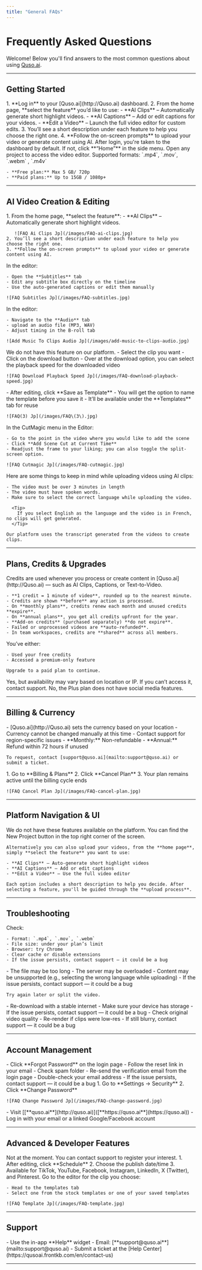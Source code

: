 ```yaml
---
title: "General FAQs"
---
```


# Frequently Asked Questions

Welcome! Below you'll find answers to the most common questions about using [Quso.ai](http://Quso.ai).

---

## Getting Started

<AccordionGroup>
  <Accordion title="To start a new project/ upload a video on Quso.ai:" icon="sparkles">
    1. **Log in** to your [Quso.ai](http://Quso.ai) dashboard.
    2. From the home page, **select the feature** you’d like to use:
       - **AI Clips** – Automatically generate short highlight videos.
       - **AI Captions** – Add or edit captions for your videos.
       - **Edit a Video** – Launch the full video editor for custom edits.
    3. You’ll see a short description under each feature to help you choose the right one.
    4. **Follow the on-screen prompts** to upload your video or generate content using AI.
  </Accordion>
  <Accordion title="Where is my dashboard and the video editing platform?" icon="sparkles">
    After login, you're taken to the dashboard by default. If not, click **“Home”** in the side menu. Open any project to access the video editor.
  </Accordion>
  <Accordion title="What are the supported video formats and size limits for upload?" icon="sparkles">
    Supported formats: `.mp4`, `.mov`, `.webm` , `.m4v`

    - **Free plan:** Max 5 GB/ 720p
    - **Paid plans:** Up to 15GB / 1080p+
  </Accordion>
</AccordionGroup>

---

## AI Video Creation & Editing

<AccordionGroup>
  <Accordion title="How do I generate AI clips or highlights from my long video?" icon="sparkles">
    1. From the home page, **select the feature**:
       - **AI Clips** – Automatically generate short highlight videos.

       ![FAQ Ai Clips Jp](/images/FAQ-ai-clips.jpg)
    2. You’ll see a short description under each feature to help you choose the right one.
    3. **Follow the on-screen prompts** to upload your video or generate content using AI.
  </Accordion>
  <Accordion title="How do I add or edit subtitles and captions on my video?" icon="sparkles">
    In the editor:

    - Open the **Subtitles** tab
    - Edit any subtitle box directly on the timeline
    - Use the auto-generated captions or edit them manually

    ![FAQ Subtitles Jp](/images/FAQ-subtitles.jpg)
  </Accordion>
  <Accordion title="How do I  background audio?" icon="sparkles">
    In the editor:

    - Navigate to the **Audio** tab
    - upload an audio file (MP3, WAV)
    - Adjust timing in the B-roll tab

    ![Add Music To Clips Audio Jp](/images/add-music-to-clips-audio.jpg)
  </Accordion>
  <Accordion title="How do I rotate or flip a video clip?" icon="sparkles">
    We do not have this feature on our platform.
  </Accordion>
  <Accordion title="How can I change the speed of a video or clip?" icon="sparkles">
    - Select the clip you want
    - Click on the download button
    - Over at the download option, you can select the playback speed for the downloaded video

    ![FAQ Download Playback Speed Jp](/images/FAQ-download-playback-speed.jpg)
  </Accordion>
  <Accordion title="How do I save a custom template or preset?" icon="sparkles">
    - After editing, click **Save as Template**
    - You will get the option to name the template before you save it
    - It’ll be available under the **Templates** tab for reuse

    ![FAQ(3) Jp](/images/FAQ\(3\).jpg)
  </Accordion>
  <Accordion title="How do I add new scene cuts in CutMagic?" icon="sparkles">
    In the CutMagic menu in the Editor:

    - Go to the point in the video where you would like to add the scene
    - Click **Add Scene Cut at Current Time**
    - Readjust the frame to your liking; you can also toggle the split-screen option.

    ![FAQ Cutmagic Jp](/images/FAQ-cutmagic.jpg)
  </Accordion>
  <Accordion title="Why are no clips being generated from the uploaded video?" icon="sparkles">
    Here are some things to keep in mind while uploading videos using AI clips:

    - The video must be over 3 minutes in length
    - The video must have spoken words.
    - Make sure to select the correct language while uploading the video. 

      <Tip>
        If you select English as the language and the video is in French, no clips will get generated.
      </Tip>

    Our platform uses the transcript generated from the videos to create clips.
  </Accordion>
</AccordionGroup>

---

## Plans, Credits & Upgrades

<AccordionGroup>
  <Accordion title="How do credits work in Quso.ai?" icon="sparkles">
    Credits are used whenever you process or create content in [Quso.ai](http://Quso.ai) — such as AI Clips, Captions, or Text-to-Video.

    - **1 credit = 1 minute of video**, rounded up to the nearest minute.
    - Credits are shown **before** any action is processed.
    - On **monthly plans**, credits renew each month and unused credits **expire**.
    - On **annual plans**, you get all credits upfront for the year.
    - **Add-on credits** (purchased separately) **do not expire**.
    - Failed or unprocessed videos are **auto-refunded**.
    - In team workspaces, credits are **shared** across all members.
  </Accordion>
  <Accordion title="What does the “Upgrade” message mean?" icon="sparkles">
    You’ve either:

    - Used your free credits
    - Accessed a premium-only feature

    Upgrade to a paid plan to continue.
  </Accordion>
  <Accordion title="Is the free plan available in my country?" icon="sparkles">
    Yes, but availability may vary based on location or IP. If you can’t access it, contact support.
  </Accordion>
  <Accordion title="Will the Plus plan allow me to upload directly to YouTube?" icon="sparkles">
    No, the Plus plan does not have social media features.
  </Accordion>
</AccordionGroup>

---

## Billing & Currency

<AccordionGroup>
  <Accordion title="How do I change the billing currency?" icon="sparkles">
    - [Quso.ai](http://Quso.ai) sets the currency based on your location
    - Currency cannot be changed manually at this time
    - Contact support for region-specific issues
  </Accordion>
  <Accordion title="What is Quso.ai’s refund policy?" icon="sparkles">
    - **Monthly:** Non-refundable
    - **Annual:** Refund within 72 hours if unused

    To request, contact [support@quso.ai](mailto:support@quso.ai) or submit a ticket.
  </Accordion>
  <Accordion title="How do I cancel my subscription?" icon="sparkles">
    1. Go to **Billing & Plans**
    2. Click **Cancel Plan**
    3. Your plan remains active until the billing cycle ends

    ![FAQ Cancel Plan Jp](/images/FAQ-cancel-plan.jpg)
  </Accordion>
</AccordionGroup>

---

## Platform Navigation & UI

<AccordionGroup>
  <Accordion title="Where do I find tools like rotation or the properties panel?" icon="sparkles">
    We do not have these features available on the platform.
  </Accordion>
  <Accordion title="Where is the upload button?" icon="sparkles">
    You can find the New Project button in the top right corner of the screen.

    Alternatively you can also upload your videos, from the **home page**, simply **select the feature** you want to use:

    - **AI Clips** – Auto-generate short highlight videos
    - **AI Captions** – Add or edit captions
    - **Edit a Video** – Use the full video editor

    Each option includes a short description to help you decide. After selecting a feature, you'll be guided through the **upload process**.
  </Accordion>
</AccordionGroup>

---

## Troubleshooting

<AccordionGroup>
  <Accordion title="Why can’t I upload my video?" icon="sparkles">
    Check:

    - Format: `.mp4`, `.mov`, `.webm`
    - File size: under your plan’s limit
    - Browser: try Chrome
    - Clear cache or disable extensions
    - If the issue persists, contact support — it could be a bug
  </Accordion>
  <Accordion title="Why did my video processing fail?" icon="sparkles">
    - The file may be too long
    - The server may be overloaded
    - Content may be unsupported (e.g., selecting the wrong language while uploading)
    - If the issue persists, contact support — it could be a bug

    Try again later or split the video.
  </Accordion>
  <Accordion title="Why can’t I download or play my video?" icon="sparkles">
    - Re-download with a stable internet
    - Make sure your device has storage
    - If the issue persists, contact support — it could be a bug
  </Accordion>
  <Accordion title="Why is my video blurry even at 1080p?" icon="sparkles">
    - Check original video quality
    - Re-render if clips were low-res
    - If still blurry, contact support — it could be a bug
  </Accordion>
</AccordionGroup>

---

## Account Management

<AccordionGroup>
  <Accordion title=" I forgot my password. What should I do?" icon="sparkles">
    - Click **Forgot Password** on the login page
    - Follow the reset link in your email
  </Accordion>
  <Accordion title=" I didn’t receive a verification email" icon="sparkles">
    - Check spam folder
    - Re-send the verification email from the login page
    - Double-check your email address
    - If the issue persists, contact support — it could be a bug
  </Accordion>
  <Accordion title="How do I change my password?" icon="sparkles">
    1. Go to **Settings → Security**
    2. Click **Change Password**

    ![FAQ Change Password Jp](/images/FAQ-change-password.jpg)
  </Accordion>
  <Accordion title="How do I log in to my Quso.ai account?" icon="sparkles">
    - Visit [[**quso.ai**](http://quso.ai)]([**https://quso.ai**](https://quso.ai))
    - Log in with your email or a linked Google/Facebook account
  </Accordion>
</AccordionGroup>

---

## Advanced & Developer Features

<AccordionGroup>
  <Accordion title="Does Quso.ai offer an API?" icon="sparkles">
    Not at the moment. You can contact support to register your interest.
  </Accordion>
  <Accordion title="How do I schedule posts or videos?" icon="sparkles">
    1. After editing, click **Schedule**
    2. Choose the publish date/time
    3. Available for TikTok, YouTube, Facebook, Instagram, LinkedIn, X (Twitter), and Pinterest.
  </Accordion>
  <Accordion title="How do I use templates and presets?" icon="sparkles">
    Go to the editor for the clip you choose:

    - Head to the templates tab
    - Select one from the stock templates or one of your saved templates

    ![FAQ Template Jp](/images/FAQ-template.jpg)
  </Accordion>
</AccordionGroup>

---

## Support

<Accordion title="How do I contact Quso.ai support?" icon="sparkles">
  - Use the in-app **Help** widget
  - Email: [**support@quso.ai**](mailto:support@quso.ai)
  - Submit a ticket at the [Help Center](https://qusoai.frontkb.com/en/contact-us)
</Accordion>

---